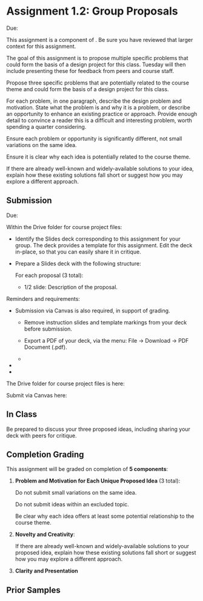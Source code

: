
# Assignment 1.2: Group Proposals

<UnderDevelopment display={false} />

Due: <AssignmentDueDateTime assignmentKey={calendarData.assignments.assignment_1_2} />

This assignment is a component of <SiteLink linkKey={SiteLinks.milestone_1_top}/>.
Be sure you have reviewed that larger context for this assignment.

The goal of this assignment is to propose multiple specific problems that could form the basis of a design project for this class.
Tuesday will then include presenting these for feedback from peers and course staff.

Propose three specific problems that are potentially related to the course theme and could form the basis of a design project for this class.

For each problem, in one paragraph, describe the design problem and motivation.
State what the problem is and why it is a problem, or describe an opportunity to enhance an existing practice or approach.
Provide enough detail to convince a reader this is a difficult and interesting problem, worth spending a quarter considering.

Ensure each problem or opportunity is significantly different, not small variations on the same idea.

Ensure it is clear why each idea is potentially related to the course theme.

If there are already well-known and widely-available solutions to your idea,
explain how these existing solutions fall short or suggest how you may explore a different approach.

<ExcludedTopics />

## Submission

Due: <AssignmentDueDateTime assignmentKey={calendarData.assignments.assignment_1_2} />

Within the Drive folder for course project files:

- Identify the Slides deck corresponding to this assignment for your group.
  The deck provides a template for this assignment.
  Edit the deck in-place, so that you can easily share it in critique.

- Prepare a Slides deck with the following structure:

  For each proposal (3 total):
    - 1/2 slide: Description of the proposal.

Reminders and requirements:

- Submission via Canvas is also required, in support of grading.
  - Remove instruction slides and template markings from your deck before submission.

  - Export a PDF of your deck, via the menu: File -> Download -> PDF Document (.pdf).

  - <CanvasGroupsNotCreated />

- <GroupAssignment />
- <ClarityAndPresentationReference />

The Drive folder for course project files is here:

<CourseDataLink linkKey={courseData.linkDriveProjectFiles} outerComponent="p"/>

Submit via Canvas here:

<AssignmentSubmitCanvasLink assignmentKey={calendarData.assignments.assignment_1_2} />

## In Class

Be prepared to discuss your three proposed ideas,
including sharing your deck with peers for critique.

## Completion Grading

This assignment will be graded on completion of __5 components__:

1. __Problem and Motivation for Each Unique Proposed Idea__ (3 total):

   Do not submit small variations on the same idea.

   Do not submit ideas within an excluded topic.

   Be clear why each idea offers at least some potential relationship to the course theme.

2. __Novelty and Creativity__:

   If there are already well-known and widely-available solutions to your proposed idea,
   explain how these existing solutions fall short or suggest how you may explore a different approach.

3. __Clarity and Presentation__

## Prior Samples

<PriorSamplesWarning />

<ProjectMilestoneSamples milestone='assignment1b' />
